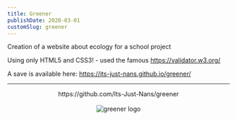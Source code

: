 ```yaml
---
title: Greener
publishDate: 2020-03-01
customSlug: greener
---
```


Creation of a website about ecology for a school project



Using only HTML5 and CSS3! - used the famous https://validator.w3.org/

A save is available here: https://its-just-nans.github.io/greener/

---



<div style="text-align: center">
    <div>https://github.com/Its-Just-Nans/greener</div>
    <br />
    <Image src={logo} alt="greener logo" height={100}/>
</div>

